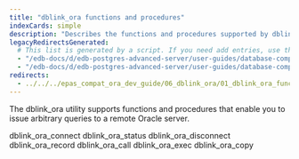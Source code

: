 ```yaml
---
title: "dblink_ora functions and procedures"
indexCards: simple
description: "Describes the functions and procedures supported by dblink_ora"
legacyRedirectsGenerated:
  # This list is generated by a script. If you need add entries, use the `legacyRedirects` key.
  - "/edb-docs/d/edb-postgres-advanced-server/user-guides/database-compatibility-for-oracle-developers-guide/9.6/Database_Compatibility_for_Oracle_Developers_Guide_v9.6.1.124.html"
  - "/edb-docs/d/edb-postgres-advanced-server/user-guides/database-compatibility-for-oracle-developers-guide/9.5/Database_Compatibility_for_Oracle_Developers_Guide.1.354.html"
redirects:
  - ../../../epas_compat_ora_dev_guide/06_dblink_ora/01_dblink_ora_functions_and_procedures #generated for docs/epas/reorg-role-use-case-mode
---
```


<div id="dblink_ora_functions_and_procedures" class="registered_link"></div>

The dblink_ora utility supports functions and procedures that enable you to issue arbitrary queries to a remote Oracle server.

<div class="toctree" maxdepth="3">

dblink_ora_connect dblink_ora_status dblink_ora_disconnect dblink_ora_record dblink_ora_call dblink_ora_exec dblink_ora_copy

</div>

